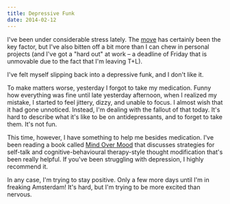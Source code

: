 ```yaml
---
title: Depressive Funk
date: 2014-02-12
---
```



I've been under considerable stress lately. The [move](/blog/moving-to-amsterdam) has certainly been the key factor, but I've also bitten off a bit more than I can chew in personal projects (and I've got a "hard out" at work – a deadline of Friday that is unmovable due to the fact that I'm leaving T+L).

I've felt myself slipping back into a depressive funk, and I don't like it.

To make matters worse, yesterday I forgot to take my medication. Funny how everything was fine until late yesterday afternoon, when I realized my mistake, I started to feel jittery, dizzy, and unable to focus. I almost wish that it had gone unnoticed. Instead, I'm dealing with the fallout of that today. It's hard to describe what it's like to be on antidepressants, and to forget to take them. It's not fun.

This time, however, I have something to help me besides medication. I've been reading a book called [Mind Over Mood](http://www.amazon.com/gp/product/0898621283/ref=as_li_ss_tl?ie=UTF8&camp=1789&creative=390957&creativeASIN=0898621283&linkCode=as2&tag=ashfur-20) that discusses strategies for self-talk and cognitive-behavioural therapy-style thought modification that's been really helpful. If you've been struggling with depression, I highly recommend it.

In any case, I'm trying to stay positive. Only a few more days until I'm in freaking Amsterdam! It's hard, but I'm trying to be more excited than nervous.


  